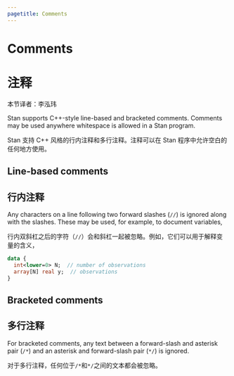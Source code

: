 ```yaml
---
pagetitle: Comments
---
```


# Comments

# 注释

本节译者：李泓玮

Stan supports C++-style line-based and bracketed comments.  Comments
may be used anywhere whitespace is allowed in a Stan program.

Stan 支持 C++ 风格的行内注释和多行注释。注释可以在 Stan 程序中允许空白的任何地方使用。

## Line-based comments 

## 行内注释

Any characters on a line following two forward slashes (`//`) is
ignored along with the slashes.  These may be used, for example, to
document variables,

行内双斜杠之后的字符（`//`）会和斜杠一起被忽略。例如，它们可以用于解释变量的含义，

```stan
data {
  int<lower=0> N;  // number of observations
  array[N] real y;  // observations
}
```

## Bracketed comments 

## 多行注释

For bracketed comments, any text between a forward-slash and asterisk
pair (`/*`) and an asterisk and forward-slash pair (`*/`) is
ignored.

对于多行注释，任何位于`/*`和`*/`之间的文本都会被忽略。
